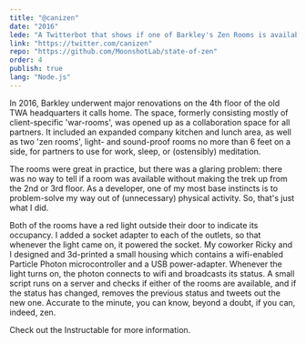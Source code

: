 ```yaml
---
title: "@canizen"
date: "2016"
lede: "A Twitterbot that shows if one of Barkley's Zen Rooms is available."
link: "https://twitter.com/canizen"
repo: "https://github.com/MoonshotLab/state-of-zen"
order: 4
publish: true
lang: "Node.js"
---
```




In 2016, <XA href="https://www.barkleyus.com/">Barkley</XA> underwent major renovations on the 4th floor of the old <XA href="https://en.wikipedia.org/wiki/TWA_Corporate_Headquarters_Building">TWA headquarters</XA> it calls home. The space, formerly consisting mostly of client-specific 'war-rooms', was opened up as a collaboration space for all partners. It included an expanded company kitchen and lunch area, as well as two 'zen rooms', light- and sound-proof rooms no more than 6 feet on a side, for partners to use for work, sleep, or (ostensibly) meditation.

<div class="blog-inset">
  <ZoomImage src={doors} alt='Zen Room Doors' />
</div>

The rooms were great in practice, but there was a glaring problem: there was no way to tell if a room was available without making the trek up from the 2nd or 3rd floor. As a developer, one of my most base instincts is to problem-solve my way out of (unnecessary) physical activity. So, that's just what I did.

Both of the rooms have a red light outside their door to indicate its occupancy. I added a <XA href="https://www.amazon.com/Onite-2-Pack-Standard-Holder-Adapter/dp/B01EHAE56S">socket adapter</XA> to each of the outlets, so that whenever the light came on, it powered the socket. My coworker <XA href="https://about.me/ricky.catto">Ricky</XA> and I designed and 3d-printed a small <XA href="https://www.thingiverse.com/thing:1948319">housing</XA> which contains a wifi-enabled <XA href="https://www.particle.io/products/hardware/photon-wifi-dev-kit">Particle Photon</XA> microcontroller and a USB power-adapter. Whenever the light turns on, the photon connects to wifi and broadcasts its status. A small script runs on a server and checks if either of the rooms are available, and if the status has changed, removes the previous status and tweets out the new one. Accurate to the minute, you can know, beyond a doubt, if you can, indeed, zen.

<!-- <div class="blog-inset">
  <a class="twitter-timeline" href="https://twitter.com/CanIZen?ref_src=twsrc%5Etfw">Tweets by CanIZen</XA>
</div> -->

Check out the <XA href="http://www.instructables.com/id/Spy-on-Your-Lightbulbs/">Instructable</XA> for more information.
